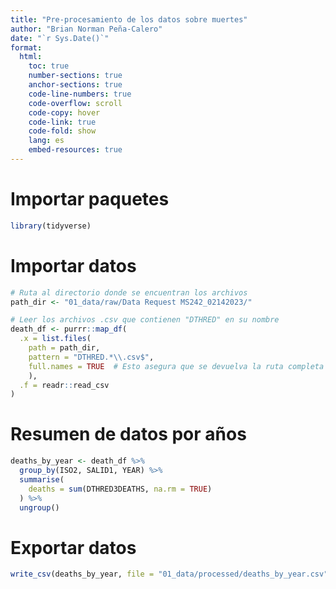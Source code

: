 ```yaml
---
title: "Pre-procesamiento de los datos sobre muertes"
author: "Brian Norman Peña-Calero"
date: "`r Sys.Date()`"
format: 
  html:
    toc: true
    number-sections: true
    anchor-sections: true
    code-line-numbers: true
    code-overflow: scroll
    code-copy: hover
    code-link: true
    code-fold: show
    lang: es
    embed-resources: true
---
```


# Importar paquetes

```r
library(tidyverse)
```

# Importar datos

```r
# Ruta al directorio donde se encuentran los archivos
path_dir <- "01_data/raw/Data Request MS242_02142023/"

# Leer los archivos .csv que contienen "DTHRED" en su nombre
death_df <- purrr::map_df(
  .x = list.files(
    path = path_dir,
    pattern = "DTHRED.*\\.csv$",
    full.names = TRUE  # Esto asegura que se devuelva la ruta completa al archivo
    ),
  .f = readr::read_csv
)
```

# Resumen de datos por años

```r
deaths_by_year <- death_df %>% 
  group_by(ISO2, SALID1, YEAR) %>% 
  summarise(
    deaths = sum(DTHRED3DEATHS, na.rm = TRUE)
  ) %>% 
  ungroup()
```

# Exportar datos

```r
write_csv(deaths_by_year, file = "01_data/processed/deaths_by_year.csv")
```


